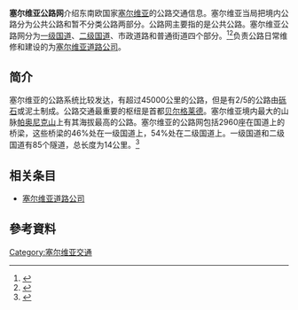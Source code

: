 '''塞尔维亚公路网'''介绍东南欧国家[[塞尔维亚|塞尔维亚]]的公路交通信息。塞尔维亚当局把境内公路分为公共公路和暂不分类公路两部分。公路网主要指的是公共公路。塞尔维亚公路网分为[[一级国道|一级国道]]、[[二级国道|二级国道]]、市政道路和普通街道四个部分。<ref name="Закон">{{Cite web |url=http://www.mgsi.gov.rs/sites/default/files/Zakon%20o%20javnim%20putevima.pdf |title=Закон о јавним путевима |access-date=2021-02-02 |archive-date=2020-10-25 |archive-url=https://web.archive.org/web/20201025223035/https://www.mgsi.gov.rs/sites/default/files/Zakon%20o%20javnim%20putevima.pdf }}</ref><ref name="Уредба">{{Cite web |url=http://www.mgsi.gov.rs/sites/default/files/Uredba%20o%20kategorizaciji%20drzavnih%20puteva.pdf |title=Уредба о категоризацији државних путева |access-date=2021-02-02 |archive-date=2016-09-10 |archive-url=https://web.archive.org/web/20160910092230/http://www.mgsi.gov.rs/sites/default/files/Uredba%20o%20kategorizaciji%20drzavnih%20puteva.pdf }}</ref>负责公路日常维修和建设的为[[塞尔维亚道路公司|塞尔维亚道路公司]]。

==简介==
塞尔维亚的公路系统比较发达，有超过45000公里的公路，但是有2/5的公路由[[砾石|砾石]]或泥土制成。公路交通最重要的枢纽是首都[[贝尔格莱德|贝尔格莱德]]。塞尔维亚境内最大的山脉[[帕奥尼克山|帕奥尼克山]]上有其海拔最高的公路。塞尔维亚的公路网包括2960座在国道上的桥梁，这些桥梁的46%处在一级国道上，54%处在二级国道上。一级国道和二级国道有85个隧道，总长度为14公里。<ref name="Путеви - О нама">{{Cite web |url=http://www.putevi-srbije.rs/index.php/%D0%BE-%D0%BD%D0%B0%D0%BC%D0%B0/%D0%BE-%D0%BD%D0%B0%D0%BC%D0%B01 |title=Путеви Србије — О нама |access-date=2022-06-16 |archive-date=2020-10-30 |archive-url=https://web.archive.org/web/20201030162933/https://www.putevi-srbije.rs/index.php/%D0%BE-%D0%BD%D0%B0%D0%BC%D0%B0/%D0%BE-%D0%BD%D0%B0%D0%BC%D0%B01 }}</ref>
==相关条目==
*[[塞尔维亚道路公司|塞尔维亚道路公司]]

== 參考資料 ==
{{reflist}}
[[Category:塞尔维亚交通|Category:塞尔维亚交通]]
{{transp-stub}}